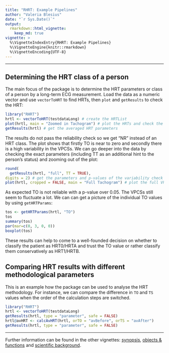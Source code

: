```yaml
---
title: "RHRT: Example Pipelines"
author: "Valeria Blesius"
date: "`r Sys.Date()`"
output: 
  rmarkdown::html_vignette:
    keep_md: true
vignette: >
  %\VignetteIndexEntry{RHRT: Example Pipelines}
  %\VignetteEngine{knitr::rmarkdown}
  %\VignetteEncoding{UTF-8}
---
```


--------

## Determining the HRT class of a person

The main focus of the package is to determine the HRT parameters or class of a person by a long-term ECG measurement. Load the data as a numeric vector and use `vectorToHRT` to find HRTs, then `plot` and `getResults` to check the HRT:

```r
library("RHRT")
hrtl <- vectorToHRT(testdataLong) # create the HRTList
plot(hrtl, main = "Zoomed in Tachogram") # plot the HRTs and check the variability
getResults(hrtl) # get the averaged HRT parameters
```

The results do not pass the reliability check so we get "NR" instead of an HRT class. The plot shows that firstly TO is near to zero and secondly there is a high variability in the VPCSs. We can go deeper into the data by checking the exact parameters (including TT as an additional hint to the person's status) and zooming out of the plot:

```r
round(
  getResults(hrtl, "full", TT = TRUE),
digits = 2) # get the parameters and p-values of the variability check
plot(hrtl, cropped = FALSE, main = "Full Tachogram") # plot the full VPCSs
```

As expected TO is not reliable with a p-value over 0.05. The VPCSs still seem to fluctuate a lot. We can can get a picture of the individual TO values by using `getHRTParams`:

```r
tos <- getHRTParams(hrtl, "TO")
tos
summary(tos)
par(mar=c(0, 3, 0, 0))
boxplot(tos)
```

These results can help to come to a well-founded decision on whether to classify the patient as HRT0/HRTA and trust the TO value or rather classify them conservatively as HRT1/HRTB. 

## Comparing HRT results with different methodological parameters

This is an example how the package can be used to analyse the HRT methodology. For instance, we can compare the difference in `TO` and `TS` values when the order of the calculation steps are switched.

```r
library("RHRT")
hrtl <- vectorToHRT(testdataLong)
getResults(hrtl, type = "parameter", safe = FALSE)
hrtl@avHRT <- calcAvHRT(hrtl, orTO = "avBefore", orTS = "avAfter")
getResults(hrtl, type = "parameter", safe = FALSE)
```

--------

Further information can be found in the other vignettes: [synopsis](synopsis.md), [objects & functions](objects_functions.md) and [scientific background](background.md).

<!---
# Part of RHRT: R package to assess Heart Rate Turbulence from RR interval data 
# Copyright (C) 2021 Valeria Blesius

# RHRT is free software: you can redistribute it and/or modify
# it under the terms of the GNU General Public License as published by
# the Free Software Foundation, version 2 only.

# RHRT is distributed in the hope that it will be useful,
# but WITHOUT ANY WARRANTY; without even the implied warranty of
# MERCHANTABILITY or FITNESS FOR A PARTICULAR PURPOSE.  See the
# GNU General Public License for more details.

# You should have received a copy of the GNU General Public License
# along with RHRT.  If not, see <https://www.gnu.org/licenses/>.
-->